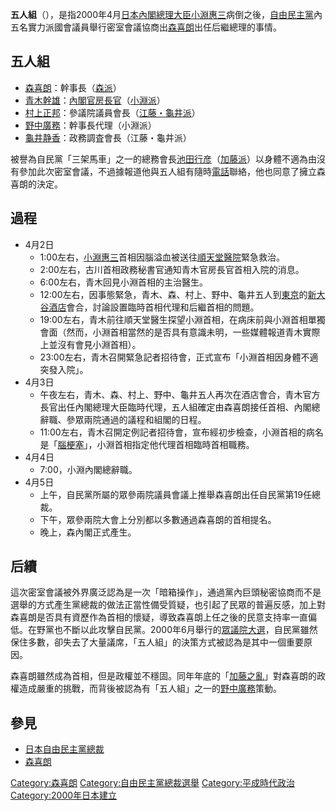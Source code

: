 {{Unreferenced |time=2009-05-15T05:39:20+00:00 }}
{{Infobox election
|election_name     = 2000年自由民主黨總裁選舉
|country           = Japan
| flag_image = Liberal Democratic Party of Japan logo.svg
|type              = legislative
|vote_type         = Caucus
|ongoing           = no
|previous_election = 2000年自由民主黨總裁選舉
|previous_year     = 1999
|next_election     = 2001
|next_year         = 
|election_date     = 2000年4月5日
|map_image         = 
|map_caption       = 
| image1 = [[File:Yoshiro_Mori_20000405.jpg|150px]]
| candidate1 = '''[[森喜朗|森喜朗]]'''
}}

'''五人組'''（{{lang|ja|ごにんぐみ}}），是指2000年4月[[日本|日本]][[內閣總理大臣_(日本)|內閣總理大臣]][[小淵惠三|小淵惠三]]病倒之後，[[自由民主黨_(日本)|自由民主黨]]內五名實力派國會議員舉行密室會議協商出[[森喜朗|森喜朗]]出任后繼總理的事情。

==五人組==
*[[森喜朗|森喜朗]]：幹事長（[[清和政策研究會|森派]]）
*[[青木幹雄|青木幹雄]]：[[內閣官房長官|內閣官房長官]]（[[平成研究會|小淵派]]）
*[[村上正邦|村上正邦]]：參議院議員會長（[[志帥會|江藤・龜井派]]）
*[[野中廣務|野中廣務]]：幹事長代理（小淵派）
*[[龜井静香|龜井静香]]：政務調査會長（江藤・龜井派）

被譽為自民黨「三架馬車」之一的總務會長[[池田行彦|池田行彦]]（[[宏池会|加藤派]]）以身體不適為由沒有參加此次密室會議，不過據報道他與五人組有隨時[[電話|電話]]聯絡，他也同意了擁立森喜朗的決定。

==過程==
*4月2日
**1:00左右，[[小淵惠三|小淵惠三]]首相因腦溢血被送往[[順天堂醫院|順天堂醫院]]緊急救治。
**2:00左右，古川首相政務秘書官通知青木官房長官首相入院的消息。
**6:00左右，青木回見小淵首相的主治醫生。
**12:00左右，因事態緊急，青木、森、村上、野中、龜井五人到[[東京|東京]]的[[新大谷酒店|新大谷酒店]]會合，討論設置臨時首相代理和后繼首相的問題。
**19:00左右，青木前往順天堂醫生探望小淵首相，在病床前與小淵首相單獨會面（然而，小淵首相當然的是否具有意識未明，一些媒體報道青木實際上並沒有會見小淵首相）。
**23:00左右，青木召開緊急記者招待會，正式宣布「小淵首相因身體不適突發入院」。
*4月3日
**午夜左右，青木、森、村上、野中、龜井五人再次在酒店會合，青木官方長官出任內閣總理大臣臨時代理，五人組確定由森喜朗接任首相、內閣總辭職、參眾兩院通過的議程和組閣的日程。
**11:00左右，青木召開定例記者招待會，宣布經初步檢查，小淵首相的病名是「[[腦梗塞|腦梗塞]]」，小淵首相指定他代理首相臨時首相職務。
*4月4日
**7:00，小淵內閣總辭職。
*4月5日
**上午，自民黨所屬的眾參兩院議員會議上推舉森喜朗出任自民黨第19任總裁。
**下午，眾參兩院大會上分別都以多數通過森喜朗的首相提名。
**晚上，森內閣正式產生。

==后續==
這次密室會議被外界廣泛認為是一次「暗箱操作」，通過黨內巨頭秘密協商而不是選舉的方式產生黨總裁的做法正當性備受質疑，也引起了民眾的普遍反感，加上對森喜朗是否具有資歷作為首相的懷疑，導致森喜朗上任之後的民意支持率一直偏低。在野黨也不斷以此攻擊自民黨。2000年6月舉行的[[第42屆日本眾議院議員總選舉|眾議院大選]]，自民黨雖然保住多數，卻失去了大量議席，「五人組」的決策方式被認為是其中一個重要原因。

森喜朗雖然成為首相，但是政權並不穩固。同年年底的「[[加藤之亂|加藤之亂]]」對森喜朗的政權造成嚴重的挑戰，而背後被認為有「五人組」之一的[[野中廣務|野中廣務]]策動。

==參見==
*[[日本自由民主黨總裁|日本自由民主黨總裁]]
*[[森喜朗|森喜朗]]

[[Category:森喜朗|Category:森喜朗]]
[[Category:自由民主黨總裁選舉|Category:自由民主黨總裁選舉]]
[[Category:平成時代政治|Category:平成時代政治]]
[[Category:2000年日本建立|Category:2000年日本建立]]